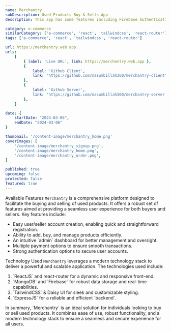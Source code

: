 ```yaml
---
name: Merchantry
subDescription: Used Products Buy & Sells App
description: This app has some features including Firebase Authentication system, user login, and user creation by category (seller or buyer). It also allows booking products, adding to a wishlist, and includes a payment method for paying product prices.

category: e-commerce
similarCategory: ['e-commerce', 'react', 'tailwindcss', 'react-router']
tags: ['e-commerce', 'react', 'tailwindcss', 'react-router']

url: https://merchentry.web.app
urls:
    [
        { label: 'Live URL', link: https://merchentry.web.app },
        {
            label: 'Github Client',
            link: "https://github.com/masumbillah360/merchantry-client",
        },
        {
            label: 'Github Server',
            link: 'https://github.com/masumbillah360/merchantry-server',
        },
    ]

date: {
    startDate: "2024-03-06",
    endDate: "2024-03-06"
}

thumbnail: '/content-image/merchantry_home.png'
coverImages: [
    '/content-image/merchantry_signup.png',
    '/content-image/merchantry_home.png',
    '/content-image/merchantry_order.png',
]

published: true
upcoming: false
protected: false
featured: true
---
```


<Heading typo="h2">Available Features</Heading>
<Paragraph>
    `Merchantry` is a comprehensive platform designed to facilitate the buying
    and selling of used products. It offers a robust set of features aimed at
    providing a seamless user experience for both buyers and sellers. Key
    features include:
</Paragraph>
<ul>
    <li>
        Easy user/seller account creation, enabling quick and straightforward
        registration.
    </li>
    <li>Ability to add, buy, and manage products efficiently.</li>
    <li>An intuitive `admin` dashboard for better management and oversight.</li>
    <li>Multiple payment options to ensure smooth transactions.</li>
    <li>Strong authentication options to secure user accounts.</li>
</ul>


<Heading typo="h2">Technology Used</Heading>
<Paragraph>
    `Merchantry` leverages a modern technology stack to deliver a powerful and
    scalable application. The technologies used include:
</Paragraph>
<ol>
    <li>`ReactJS` and react-router for a dynamic and responsive front-end.</li>
    <li>
        `MongoDB` and `Firebase` for robust data storage and real-time
        capabilities.
    </li>
    <li>`TailwindCSS` & Daisy UI for sleek and customizable styling.</li>
    <li>`ExpressJS` for a reliable and efficient `backend`.</li>
</ol>

<Paragraph>
    In summary, `Merchantry` is an ideal solution for individuals looking to buy
    or sell used products. It combines ease of use, robust functionality, and a
    modern technology stack to ensure a seamless and secure experience for all
    users.
</Paragraph>
